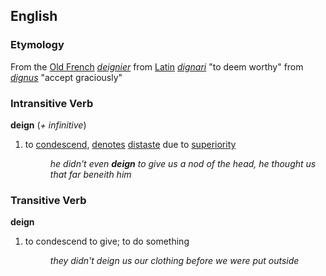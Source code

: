 ==English==
=== Etymology ===
From the [[Old French]] ''[[deignier]]'' from [[Latin]] ''[[dignari]]'' "to deem worthy" from ''[[dignus]]'' "accept graciously"

=== Intransitive Verb ===
'''deign''' (''+ infinitive'')
# to [[condescend]], [[denote]]s [[distaste]] due to [[superiority]]
#: ''he didn't even '''deign''' to give us a nod of the head, he thought us that far beneith him''

=== Transitive Verb ===
'''deign'''
# to condescend to give; to do something 
#: ''they didn't deign us our clothing before we were put outside''